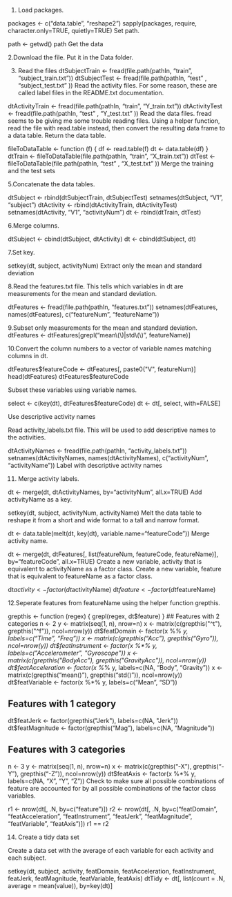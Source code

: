 
1. Load packages.

packages <- c("data.table", "reshape2")
sapply(packages, require, character.only=TRUE, quietly=TRUE)
Set path.

path <- getwd()
path
Get the data

2.Download the file. Put it in the Data folder. 

3. Read the files
dtSubjectTrain <- fread(file.path(pathIn, "train", "subject_train.txt"))
dtSubjectTest  <- fread(file.path(pathIn, "test" , "subject_test.txt" ))
Read the activity files. For some reason, these are called label files in the README.txt documentation.

dtActivityTrain <- fread(file.path(pathIn, "train", "Y_train.txt"))
dtActivityTest  <- fread(file.path(pathIn, "test" , "Y_test.txt" ))
Read the data files. fread seems to be giving me some trouble reading files. Using a helper function, read the file with read.table instead, then convert the resulting data frame to a data table. Return the data table.

fileToDataTable <- function (f) {
    df <- read.table(f)
    dt <- data.table(df)
}
dtTrain <- fileToDataTable(file.path(pathIn, "train", "X_train.txt"))
dtTest  <- fileToDataTable(file.path(pathIn, "test" , "X_test.txt" ))
Merge the training and the test sets

5.Concatenate the data tables.

dtSubject <- rbind(dtSubjectTrain, dtSubjectTest)
setnames(dtSubject, "V1", "subject")
dtActivity <- rbind(dtActivityTrain, dtActivityTest)
setnames(dtActivity, "V1", "activityNum")
dt <- rbind(dtTrain, dtTest)

6.Merge columns.

dtSubject <- cbind(dtSubject, dtActivity)
dt <- cbind(dtSubject, dt)

7.Set key.

setkey(dt, subject, activityNum)
Extract only the mean and standard deviation

8.Read the features.txt file. This tells which variables in dt are measurements for the mean and standard deviation.

dtFeatures <- fread(file.path(pathIn, "features.txt"))
setnames(dtFeatures, names(dtFeatures), c("featureNum", "featureName"))

9.Subset only measurements for the mean and standard deviation.
dtFeatures <- dtFeatures[grepl("mean\\(\\)|std\\(\\)", featureName)]

10.Convert the column numbers to a vector of variable names matching columns in dt.

dtFeatures$featureCode <- dtFeatures[, paste0("V", featureNum)]
head(dtFeatures)
dtFeatures$featureCode

Subset these variables using variable names.

select <- c(key(dt), dtFeatures$featureCode)
dt <- dt[, select, with=FALSE]

Use descriptive activity names

Read activity_labels.txt file. This will be used to add descriptive names to the activities.

dtActivityNames <- fread(file.path(pathIn, "activity_labels.txt"))
setnames(dtActivityNames, names(dtActivityNames), c("activityNum", "activityName"))
Label with descriptive activity names

11. Merge activity labels.

dt <- merge(dt, dtActivityNames, by="activityNum", all.x=TRUE)
Add activityName as a key.

setkey(dt, subject, activityNum, activityName)
Melt the data table to reshape it from a short and wide format to a tall and narrow format.

dt <- data.table(melt(dt, key(dt), variable.name="featureCode"))
Merge activity name.

dt <- merge(dt, dtFeatures[, list(featureNum, featureCode, featureName)], by="featureCode", all.x=TRUE)
Create a new variable, activity that is equivalent to activityName as a factor class. Create a new variable, feature that is equivalent to featureName as a factor class.

dt$activity <- factor(dt$activityName)
dt$feature <- factor(dt$featureName)

12.Seperate features from featureName using the helper function grepthis.

grepthis <- function (regex) {
  grepl(regex, dt$feature)
}
## Features with 2 categories
n <- 2
y <- matrix(seq(1, n), nrow=n)
x <- matrix(c(grepthis("^t"), grepthis("^f")), ncol=nrow(y))
dt$featDomain <- factor(x %*% y, labels=c("Time", "Freq"))
x <- matrix(c(grepthis("Acc"), grepthis("Gyro")), ncol=nrow(y))
dt$featInstrument <- factor(x %*% y, labels=c("Accelerometer", "Gyroscope"))
x <- matrix(c(grepthis("BodyAcc"), grepthis("GravityAcc")), ncol=nrow(y))
dt$featAcceleration <- factor(x %*% y, labels=c(NA, "Body", "Gravity"))
x <- matrix(c(grepthis("mean()"), grepthis("std()")), ncol=nrow(y))
dt$featVariable <- factor(x %*% y, labels=c("Mean", "SD"))

## Features with 1 category
dt$featJerk <- factor(grepthis("Jerk"), labels=c(NA, "Jerk"))
dt$featMagnitude <- factor(grepthis("Mag"), labels=c(NA, "Magnitude"))

## Features with 3 categories
n <- 3
y <- matrix(seq(1, n), nrow=n)
x <- matrix(c(grepthis("-X"), grepthis("-Y"), grepthis("-Z")), ncol=nrow(y))
dt$featAxis <- factor(x %*% y, labels=c(NA, "X", "Y", "Z"))
Check to make sure all possible combinations of feature are accounted for by all possible combinations of the factor class variables.

r1 <- nrow(dt[, .N, by=c("feature")])
r2 <- nrow(dt[, .N, by=c("featDomain", "featAcceleration", "featInstrument", "featJerk", "featMagnitude", "featVariable", "featAxis")])
r1 == r2


14. Create a tidy data set

Create a data set with the average of each variable for each activity and each subject.

setkey(dt, subject, activity, featDomain, featAcceleration, featInstrument, featJerk, featMagnitude, featVariable, featAxis)
dtTidy <- dt[, list(count = .N, average = mean(value)), by=key(dt)]
